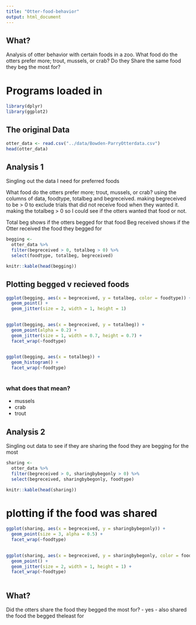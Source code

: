```yaml
---
title: "Otter-food-behavior"
output: html_document
---
```


## What?

Analysis of otter behavior with certain foods in a zoo.
What food do the otters prefer more; trout, mussels, or crab? Do they Share the same food they beg the most for?


# Programs loaded in

```r
library(dplyr)
library(ggplot2)
```

## The original Data 

```r
otter_data <- read.csv("../data/Bowden-ParryOtterdata.csv")
head(otter_data)
```


## Analysis 1

Singling out the data I need for preferred foods

What food do the otters prefer more; trout, mussels, or crab?
using the columns of data, foodtype, totalbeg and begreceived.
making begreceived to be > 0 to exclude trials that did not receive food when they wanted it.
making the totalbeg > 0 so I could see if the otters wanted that food or not.

Total beg shows if the otters begged for that food
Beg received shows if the Otter received the food they begged for

```r
begging <-   
  otter_data %>%
  filter(begreceived > 0, totalbeg > 0) %>% 
  select(foodtype, totalbeg, begreceived)

knitr::kable(head(begging))
```

## Plotting begged v recieved foods

```r
ggplot(begging, aes(x = begreceived, y = totalbeg, color = foodtype)) +
  geom_point() +
  geom_jitter(size = 2, width = 1, height = 1)
  
```

```r
ggplot(begging, aes(x = begreceived, y = totalbeg)) +
  geom_point(alpha = 0.2) +
  geom_jitter(size = 1, width = 0.7, height = 0.7) +
  facet_wrap(~foodtype)
  
```


```r
ggplot(begging, aes(x = totalbeg)) +
  geom_histogram() +
  facet_wrap(~foodtype)
  
```


### what does that mean?

 - mussels
 - crab 
 - trout



## Analysis 2

Singling out data to see if they are sharing the food they are begging for the most

```r
sharing <- 
  otter_data %>% 
  filter(begreceived > 0, sharingbybegonly > 0) %>% 
  select(begreceived, sharingbybegonly, foodtype)

knitr::kable(head(sharing))
```


# plotting if the food was shared

```r
ggplot(sharing, aes(x = begreceived, y = sharingbybegonly)) +
  geom_point(size = 3, alpha = 0.5) +
  facet_wrap(~foodtype)
  
```



```r
ggplot(sharing, aes(x = begreceived, y = sharingbybegonly, color = foodtype)) +
  geom_point() +
  geom_jitter(size = 2, width = 1, height = 1) +
  facet_wrap(~foodtype)
  
```

## What?

Did the otters share the food they begged the most for?
 - yes
 - also shared the food the begged theleast for

